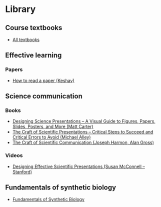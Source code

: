 # Library

## Course textbooks
- [All textbooks](https://www.dropbox.com/sh/o2mxb1fgdsut4bz/AADUgAjJ0J3KaBGOrMbDMbx5a?dl=0)

## Effective learning

### Papers
- [How to read a paper (Keshav)](https://www.dropbox.com/s/yrpq11uxocsf98p/How%20to%20read%20a%20paper%20%28Keshav%29.pdf?dl=0)

## Science communication

### Books
- [Designing Science Presentations &ndash; A Visual Guide to Figures, Papers, Slides, Posters, and More (Matt Carter)](https://www.dropbox.com/s/4ktw4be0xrr07g3/Designing%20Science%20Presentations%20%E2%80%93%20A%20Visual%20Guide%20to%20Figures%2C%20Papers%2C%20Slides%2C%20Posters%2C%20and%20More%20%28Matt%20Carter%29.pdf)
- [The Craft of Scientific Presentations &ndash; Critical Steps to Succeed and Critical Errors to Avoid (Michael Alley)](https://www.dropbox.com/s/ymufypjpd5xuzz9/The%20Craft%20of%20Scientific%20Presentations%20%E2%80%93%20Critical%20Steps%20to%20Succeed%20and%20Critical%20Errors%20to%20Avoid%20%28Michael%20Alley%29.pdf?dl=0)
- [The Craft of Scientific Communication (Joseph Harmon, Alan Gross)](https://www.dropbox.com/s/khfn8dm6lo3oh8g/The%20Craft%20of%20Scientific%20Communication%20%28Chicago%20Guides%20to%20Writing%2C%20Editing%2C%20and%20Publishing%29%20%28Joseph%20Harmon%2C%20Alan%20Gross%29.pdf?dl=0)

### Videos
- [Designing Effective Scientific Presentations (Susan McConnell &ndash; Stanford)](https://www.dropbox.com/s/4imz6orf526u7oj/Designing%20Effective%20Scientific%20Presentations.mp4?dl=0)

## Fundamentals of synthetic biology
- <a href="https://www.zotero.org/groups/4807977/hhbms/collections/TGYJQNGS" target="_blank" rel="noreferrer">Fundamentals of Synthetic Biology</a>